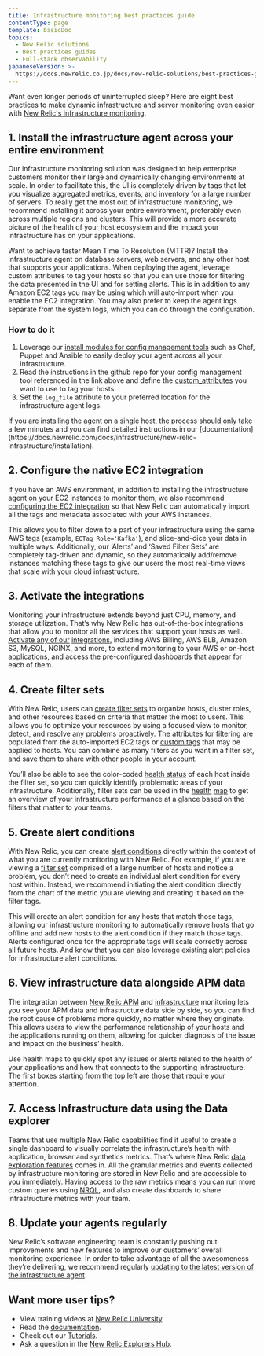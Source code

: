 ```yaml
---
title: Infrastructure monitoring best practices guide
contentType: page
template: basicDoc
topics:
  - New Relic solutions
  - Best practices guides
  - Full-stack observability
japaneseVersion: >-
  https://docs.newrelic.co.jp/docs/new-relic-solutions/best-practices-guides/full-stack-observability/infrastructure-monitoring-best-practices-guide
---
```


Want even longer periods of uninterrupted sleep? Here are eight best practices to make dynamic infrastructure and server monitoring even easier with [New Relic's infrastructure monitoring](https://newrelic.com/infrastructure).

## 1. Install the infrastructure agent across your entire environment

Our infrastructure monitoring solution was designed to help enterprise customers monitor their large and dynamically changing environments at scale. In order to facilitate this, the UI is completely driven by tags that let you visualize aggregated metrics, events, and inventory for a large number of servers. To really get the most out of infrastructure monitoring, we recommend installing it across your entire environment, preferably even across multiple regions and clusters. This will provide a more accurate picture of the health of your host ecosystem and the impact your infrastructure has on your applications.

Want to achieve faster Mean Time To Resolution (MTTR)? Install the infrastructure agent on database servers, web servers, and any other host that supports your applications. When deploying the agent, leverage custom attributes to tag your hosts so that you can use those for filtering the data presented in the UI and for setting alerts. This is in addition to any Amazon EC2 tags you may be using which will auto-import when you enable the EC2 integration. You may also prefer to keep the agent logs separate from the system logs, which you can do through the configuration.

### How to do it

1. Leverage our [install modules for config management tools](https://docs.newrelic.com/docs/infrastructure/new-relic-infrastructure/config-management-tools) such as Chef, Puppet and Ansible to easily deploy your agent across all your infrastructure.
2. Read the instructions in the github repo for your config management tool referenced in the link above and define the [custom_attributes](https://docs.newrelic.com/docs/infrastructure/new-relic-infrastructure/configuration/configure-infrastructure-agent#attributes) you want to use to tag your hosts.
3. Set the `log_file` attribute to your preferred location for the infrastructure agent logs.

<Callout variant="tip">
  If you are installing the agent on a single host, the process should only take a few minutes and you can find detailed instructions in our [documentation](https://docs.newrelic.com/docs/infrastructure/new-relic-infrastructure/installation).
</Callout>

## 2. Configure the native EC2 integration

If you have an AWS environment, in addition to installing the infrastructure agent on your EC2 instances to monitor them, we also recommend [configuring the EC2 integration](https://docs.newrelic.com/docs/infrastructure/infrastructure-integrations/amazon-integrations/aws-ec2-integration) so that New Relic can automatically import all the tags and metadata associated with your AWS instances.

This allows you to filter down to a part of your infrastructure using the same AWS tags (example, `ECTag_Role='Kafka'`), and slice-and-dice your data in multiple ways. Additionally, our ‘Alerts’ and ‘Saved Filter Sets’ are completely tag-driven and dynamic, so they automatically add/remove instances matching these tags to give our users the most real-time views that scale with your cloud infrastructure.

## 3. Activate the integrations

Monitoring your infrastructure extends beyond just CPU, memory, and storage utilization. That’s why New Relic has out-of-the-box integrations that allow you to monitor all the services that support your hosts as well. [Activate any of our](https://docs.newrelic.com/docs/infrastructure-integrations-aws-configuration) [integrations](https://docs.newrelic.com/docs/infrastructure-integrations-aws-configuration), including AWS Billing, AWS ELB, Amazon S3, MySQL, NGINX, and more, to extend monitoring to your AWS or on-host applications, and access the pre-configured dashboards that appear for each of them.

## 4. Create filter sets

With New Relic, users can [create filter sets](https://docs.newrelic.com/docs/infrastructure/new-relic-infrastructure/filter-group/filter-sets-organize-your-infrastructure-hosts) to organize hosts, cluster roles, and other resources based on criteria that matter the most to users. This allows you to optimize your resources by using a focused view to monitor, detect, and resolve any problems proactively. The attributes for filtering are populated from the auto-imported EC2 tags or [custom tags](https://docs.newrelic.com/docs/infrastructure/new-relic-infrastructure/configuration/configure-infrastructure-agent#attributes) that may be applied to hosts. You can combine as many filters as you want in a filter set, and save them to share with other people in your account.

You’ll also be able to see the color-coded [health status](https://docs.newrelic.com/docs/accounts-partnerships/education/getting-started-new-relic/glossary#health-status) of each host inside the filter set, so you can quickly identify problematic areas of your infrastructure. Additionally, filter sets can be used in the [h](https://docs.newrelic.com/docs/data-analysis/health-map/get-started/introduction-health-maps)[ealth](https://docs.newrelic.com/docs/data-analysis/health-map/get-started/introduction-health-maps) [m](https://docs.newrelic.com/docs/data-analysis/health-map/get-started/introduction-health-maps)[ap](https://docs.newrelic.com/docs/data-analysis/health-map/get-started/introduction-health-maps) to get an overview of your infrastructure performance at a glance based on the filters that matter to your teams.

## 5. Create alert conditions

With New Relic, you can create [alert conditions](https://docs.newrelic.com/docs/alerts/new-relic-alerts/getting-started/alerts-glossary#alert-condition) directly within the context of what you are currently monitoring with New Relic. For example, if you are viewing a [filter set](https://docs.newrelic.com/docs/infrastructure/new-relic-infrastructure/filter-group/organize-infrastructure-hosts-filter-sets) comprised of a large number of hosts and notice a problem, you don’t need to create an individual alert condition for every host within. Instead, we recommend initiating the alert condition directly from the chart of the metric you are viewing and creating it based on the filter tags.

This will create an alert condition for any hosts that match those tags, allowing our infrastructure monitoring to automatically remove hosts that go offline and add new hosts to the alert condition if they match those tags. Alerts configured once for the appropriate tags will scale correctly across all future hosts. And know that you can also leverage existing alert policies for infrastructure alert conditions.

## 6. View infrastructure data alongside APM data

The integration between [New Relic APM](https://docs.newrelic.com/docs/apm/new-relic-apm/getting-started/welcome-new-relic-apm) and [infrastructure](https://docs.newrelic.com/docs/infrastructure/new-relic-infrastructure/getting-started/welcome-new-relic-infrastructure) monitoring lets you see your APM data and infrastructure data side by side, so you can find the root cause of problems more quickly, no matter where they originate. This allows users to view the performance relationship of your hosts and the applications running on them, allowing for quicker diagnosis of the issue and impact on the business’ health.

Use health maps to quickly spot any issues or alerts related to the health of your applications and how that connects to the supporting infrastructure. The first boxes starting from the top left are those that require your attention.

## 7. Access Infrastructure data using the Data explorer

Teams that use multiple New Relic capabilities find it useful to create a single dashboard to visually correlate the infrastructure’s health with application, browser and synthetics metrics. That’s where New Relic [data exploration features](/docs/query-your-data/explore-query-data/data-explorer/introduction-data-explorer) comes in. All the granular metrics and events collected by infrastructure monitoring are stored in New Relic and are accessible to you immediately. Having access to the raw metrics means you can run more custom queries using [NRQL](https://docs.newrelic.com/docs/insights/nrql-new-relic-query-language/using-nrql/introduction-nrql), and also create dashboards to share infrastructure metrics with your team.

## 8. Update your agents regularly

New Relic’s software engineering team is constantly pushing out improvements and new features to improve our customers’ overall monitoring experience. In order to take advantage of all the awesomeness they’re delivering, we recommend regularly [updating to the latest version of the infrastructure agent](https://docs.newrelic.com/docs/infrastructure/install-configure-manage-infrastructure/update-or-uninstall/update-infrastructure-agent).

## Want more user tips?

* View training videos at [New Relic University](https://learn.newrelic.com/).
* Read the [documentation](https://docs.newrelic.com/docs/infrastructure).
* Check out our [Tutorials](https://newrelic.com/resources/tutorials).
* Ask a question in the [New Relic Explorers Hub](https://discuss.newrelic.com/).
